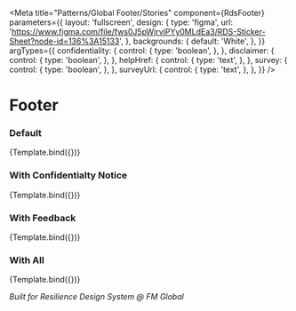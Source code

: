 
<Meta
  title="Patterns/Global Footer/Stories"
  component={RdsFooter}
  parameters={{
    layout: 'fullscreen',
    design: {
      type: 'figma',
      url: 'https://www.figma.com/file/fws0J5pWjrviPYy0MLdEa3/RDS-Sticker-Sheet?node-id=136%3A15133',
    },
    backgrounds: {
      default: 'White',
    },
  }}
  argTypes={{
    confidentiality: {
      control: {
        type: 'boolean',
      },
    },
    disclaimer: {
      control: {
        type: 'boolean',
      },
    },
    helpHref: {
      control: {
        type: 'text',
      },
    },
    survey: {
      control: {
        type: 'boolean',
      },
    },
    surveyUrl: {
      control: {
        type: 'text',
      },
    },
  }}
/>


# Footer

### Default

<Canvas>
  <Story name="Default" args={{}}>
    {Template.bind({})}
  </Story>
</Canvas>

### With Confidentialty Notice

<Canvas>
  <Story
    name="With Confidentiality Notice"
    args={{
      confidentiality: true,
    }}
  >
    {Template.bind({})}
  </Story>
</Canvas>

### With Feedback

<Canvas>
  <Story
    name="With Feedback"
    args={{
      survey: true,
    }}
  >
    {Template.bind({})}
  </Story>
</Canvas>

### With All

<Canvas>
  <Story
    name="With All"
    args={{
      help: true,
      confidentiality: true,
      survey: true,
    }}
  >
    {Template.bind({})}
  </Story>
</Canvas>

_Built for Resilience Design System @ FM Global_
